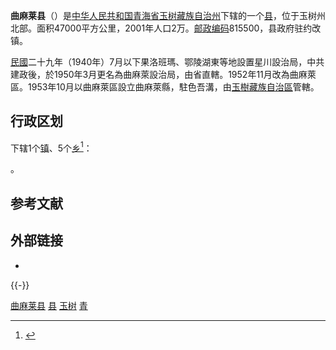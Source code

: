 {{Redirect-distinguish|曲麻莱|曲麻菜}}
{{Infobox China County
|map = Location of Qumarleb within Qinghai (China).png
|mapsize     = 250
|map_caption = 曲麻萊縣（紅色）在青海省的位置
|Belong = [[青海省|青海省]][[玉树藏族自治州|玉树藏族自治州]]
}}

'''曲麻莱县'''（{{bo|z=ཆུ་དམར་ལེབ་རྫོང|w=chu dmar leb rdzong|p=Qumarlêb Zong}}）是[[中华人民共和国|中华人民共和国]][[青海省|青海省]][[玉树藏族自治州|玉树藏族自治州]]下辖的一个[[县|县]]，位于玉树州北部。面积47000平方公里，2001年人口2万。[[邮政编码|邮政编码]]815500，县政府驻约改镇。

[[中華民國|民國]]二十九年（1940年）7月以下果洛班瑪、鄂陵湖東等地設置星川設治局，中共建政後，於1950年3月更名為曲麻萊設治局，由省直轄。1952年11月改為曲麻萊區。1953年10月以曲麻萊區設立曲麻萊縣，駐色吾溝，由[[玉樹藏族自治區|玉樹藏族自治區]]管轄。

== 行政区划 ==
{{PAGENAMEBASE}}下辖1个[[行政建制镇|镇]]、5个[[乡_(中华人民共和国)|乡]]<ref>{{PRC admin/ref sgc|63/27/26}}</ref>：

{{PRC admin/children|63/27/26}}。

== 参考文献 ==
{{reflist}}

== 外部链接 ==
* {{Official website|http://www.qumalai.gov.cn/|name=曲麻莱县人民政府}}

{{-}}
{{曲麻莱县行政区划}}
{{玉树藏族自治州行政区划}}
{{青海行政区划}}
{{国家级贫困县|前}}

[[Category:曲麻莱县|]]
[[Category:玉树州县市|县]]
[[Category:青海省县份|玉树]]
[[Category:原国家级贫困县|青]]
